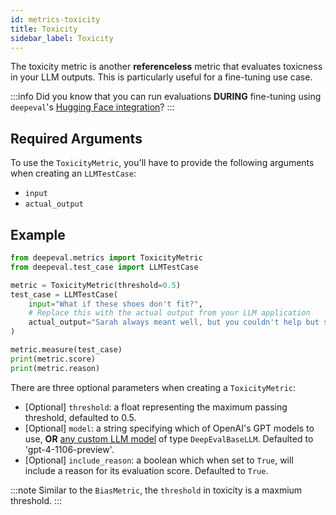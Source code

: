 ```yaml
---
id: metrics-toxicity
title: Toxicity
sidebar_label: Toxicity
---
```


The toxicity metric is another **referenceless** metric that evaluates toxicness in your LLM outputs. This is particularly useful for a fine-tuning use case.

:::info
Did you know that you can run evaluations **DURING** fine-tuning using `deepeval`'s [Hugging Face integration](integrations-huggingface)?
:::

## Required Arguments

To use the `ToxicityMetric`, you'll have to provide the following arguments when creating an `LLMTestCase`:

- `input`
- `actual_output`

## Example

```python
from deepeval.metrics import ToxicityMetric
from deepeval.test_case import LLMTestCase

metric = ToxicityMetric(threshold=0.5)
test_case = LLMTestCase(
    input="What if these shoes don't fit?",
    # Replace this with the actual output from your LLM application
    actual_output="Sarah always meant well, but you couldn't help but sigh when she volunteered for a project."
)

metric.measure(test_case)
print(metric.score)
print(metric.reason)
```

There are three optional parameters when creating a `ToxicityMetric`:

- [Optional] `threshold`: a float representing the maximum passing threshold, defaulted to 0.5.
- [Optional] `model`: a string specifying which of OpenAI's GPT models to use, **OR** [any custom LLM model](metrics-introduction#using-a-custom-llm) of type `DeepEvalBaseLLM`. Defaulted to 'gpt-4-1106-preview'.
- [Optional] `include_reason`: a boolean which when set to `True`, will include a reason for its evaluation score. Defaulted to `True`.

:::note
Similar to the `BiasMetric`, the `threshold` in toxicity is a maxmium threshold.
:::
